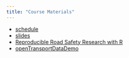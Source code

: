 ```yaml
---
title: "Course Materials"
---
```


- [schedule](schedule)
- [slides](slides.html)
- [Reproducible Road Safety Research with R](https://itsleeds.github.io/rrsrr/basics.html)
- [openTransportDataDemo](https://github.com/Robinlovelace/openTransportDataDemo)



